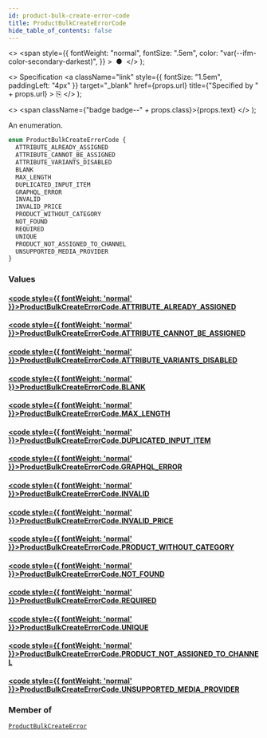 ```yaml
---
id: product-bulk-create-error-code
title: ProductBulkCreateErrorCode
hide_table_of_contents: false
---
```


  <>
    <span
      style={{
        fontWeight: "normal",
        fontSize: ".5em",
        color: "var(--ifm-color-secondary-darkest)",
      }}
    >
      &nbsp;●&nbsp;
    </span>
  </>
);

  <>
    Specification
    <a
      className="link"
      style={{ fontSize: "1.5em", paddingLeft: "4px" }}
      target="\_blank"
      href={props.url}
      title={"Specified by " + props.url}
    >
      ⎘
    </a>
  </>
);

  <>
    <span className={"badge badge--" + props.class}>{props.text}</span>
  </>
);

An enumeration.

```graphql
enum ProductBulkCreateErrorCode {
  ATTRIBUTE_ALREADY_ASSIGNED
  ATTRIBUTE_CANNOT_BE_ASSIGNED
  ATTRIBUTE_VARIANTS_DISABLED
  BLANK
  MAX_LENGTH
  DUPLICATED_INPUT_ITEM
  GRAPHQL_ERROR
  INVALID
  INVALID_PRICE
  PRODUCT_WITHOUT_CATEGORY
  NOT_FOUND
  REQUIRED
  UNIQUE
  PRODUCT_NOT_ASSIGNED_TO_CHANNEL
  UNSUPPORTED_MEDIA_PROVIDER
}
```

### Values

#### [<code style={{ fontWeight: 'normal' }}>ProductBulkCreateErrorCode.<b>ATTRIBUTE_ALREADY_ASSIGNED</b></code>](#)

>

#### [<code style={{ fontWeight: 'normal' }}>ProductBulkCreateErrorCode.<b>ATTRIBUTE_CANNOT_BE_ASSIGNED</b></code>](#)

>

#### [<code style={{ fontWeight: 'normal' }}>ProductBulkCreateErrorCode.<b>ATTRIBUTE_VARIANTS_DISABLED</b></code>](#)

>

#### [<code style={{ fontWeight: 'normal' }}>ProductBulkCreateErrorCode.<b>BLANK</b></code>](#)

>

#### [<code style={{ fontWeight: 'normal' }}>ProductBulkCreateErrorCode.<b>MAX_LENGTH</b></code>](#)

>

#### [<code style={{ fontWeight: 'normal' }}>ProductBulkCreateErrorCode.<b>DUPLICATED_INPUT_ITEM</b></code>](#)

>

#### [<code style={{ fontWeight: 'normal' }}>ProductBulkCreateErrorCode.<b>GRAPHQL_ERROR</b></code>](#)

>

#### [<code style={{ fontWeight: 'normal' }}>ProductBulkCreateErrorCode.<b>INVALID</b></code>](#)

>

#### [<code style={{ fontWeight: 'normal' }}>ProductBulkCreateErrorCode.<b>INVALID_PRICE</b></code>](#)

>

#### [<code style={{ fontWeight: 'normal' }}>ProductBulkCreateErrorCode.<b>PRODUCT_WITHOUT_CATEGORY</b></code>](#)

>

#### [<code style={{ fontWeight: 'normal' }}>ProductBulkCreateErrorCode.<b>NOT_FOUND</b></code>](#)

>

#### [<code style={{ fontWeight: 'normal' }}>ProductBulkCreateErrorCode.<b>REQUIRED</b></code>](#)

>

#### [<code style={{ fontWeight: 'normal' }}>ProductBulkCreateErrorCode.<b>UNIQUE</b></code>](#)

>

#### [<code style={{ fontWeight: 'normal' }}>ProductBulkCreateErrorCode.<b>PRODUCT_NOT_ASSIGNED_TO_CHANNEL</b></code>](#)

>

#### [<code style={{ fontWeight: 'normal' }}>ProductBulkCreateErrorCode.<b>UNSUPPORTED_MEDIA_PROVIDER</b></code>](#)

>

### Member of

[`ProductBulkCreateError`](../../../storefront/miscellaneous/objects/product-bulk-create-error) <Badge class="secondary" text="object"/>
